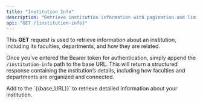 ```yaml
---
title: "Institution Info"
description: "Retrieve institution information with pagination and limit."
api: "GET /{institution-info}"
---
```


This **GET** request is used to retrieve information about an institution, including its faculties, departments, and how they are related.

Once you've entered the Bearer token for authentication, simply append the `/institution-info` path to the base URL. This will return a structured response containing the institution’s details, including how faculties and departments are organized and connected.

<ParamField path="institution-info" type="string" required>
  Add to the `{{base_URL}}` to retrieve detailed information about your institution.
</ParamField>